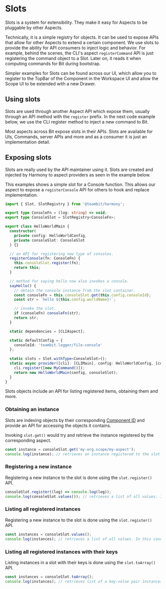 # Slots

Slots is a system for extensibility. They make it easy for Aspects to be pluggable by other Aspects.

Technically, it is a simple registry for objects. It can be used to expose APIs that allow for other Aspects to extend a certain component.
We use slots to provide the ability for API consumers to inject logic and behavior. For example, behind the scenes, the CLI's aspect 
`registerCommand` API is just registering the command object to a Slot. Later on, it reads it when computing commands for Bit during
bootstrap. 

Simpler examples for Slots can be found across our UI, which allow you to register to the TopBar of the Component in the Workspace UI
and allow the Scope UI to be extended with a new Drawer.


## Using slots

Slots are used through another Aspect API which expose them, usually through an API method with the `register` prefix.
In the next code example below, we use the CLI register method to inject a new command to Bit.

Most aspects across Bit expose slots in their APIs. Slots are available for UIs, Commands, server APIs and more and as a consumer
it is just an implementation detail.

## Exposing slots

Slots are really used by the API maintainer using it. Slots are created and injected by Harmony to aspect providers as seen
in the example below.

This examples shows a simple slot for a Console function. This allows our aspect to expose a `registerConsole` API for others to hook
and replace implementation.  


```ts
import { Slot, SlotRegistry } from '@teambit/harmony';

export type ConsoleFn = (log: string) => void;
export type ConsoleSlot = SlotRegistry<ConsoleFn>;

export class HelloWorldMain {
  constructor(
    private config: HelloWorldConfig,
    private consoleSlot: ConsoleSlot
  ) {}

  // an API for registering new type of consoles. 
  registerConsole(fn: ConsoleFn) {
    this.consoleSlot.register(fn);
    return this;
  }

  // method for saying hello now also invokes a console.
  sayHello() {
    // obtain the console instance from the slot container.
    const consoleFn = this.consoleSlot.get(this.config.consoleId);
    const str = `hello ${this.config.worldName}!`;

    // invoke the slot.
    if (consoleFn) consoleFn(str);
    return str;
  }

  static dependencies = [CLIAspect];

  static defaultConfig = {
    consoleId: 'teambit.logger/file-console'
  };
  
  static slots = Slot.withType<ConsoleSlot>();
  static async provider([cli]: [CLIMain], config: HelloWorldConfig, [consoleSlot]: [ConsoleSlot]) {
    cli.register([new MyCommand()]);
    return new HelloWorldMain(config, consoleSlot);
  }
}
```

Slots objects include an API for listing registered items, obtaining them and more.

### Obtaining an instance

Slots are indexing objects by their corresponding [Component ID](/docs/components/component-id) and provide an API
for accessing the objects it contains.

Invoking `slot.get()` would try and retrieve the instance registered by the corresponding aspect. 

```ts
const instance = consoleSlot.get('my-org.scope/my-aspect'); 
console.log(instance); // retrieves an instance registered to the slot by 'my-org.scope/my-aspect' if any.
```

### Registering a new instance

Registering a new instance to the slot is done using the `slot.register()` API. 

```ts
consoleSlot.register((log) => console.log(log)); 
console.log(consoleSlot.values()); // retrieves a list of all values. In this case: Function[].
```

### Listing all registered instances

Registering a new instance to the slot is done using the `slot.register()` API. 

```ts
const instances = consoleSlot.values();
console.log(instances); // retrieves a list of all values. In this case: Function[].
```

### Listing all registered instances with their keys

Listing instances in a slot with their keys is done using the `slot.toArray()` API. 

```ts
const instances = consoleSlot.toArray();
console.log(instances); // retrieves list of a key-value pair instances. { 'my-org.scope/my-aspect': Function }
```



